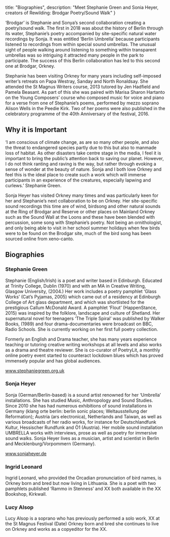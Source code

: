 
  title: "Biographies",
  description: "Meet Stephanie Green and Sonia Heyer, creators of Rewilding: Brodgar Poetry/Sound Walk"
}

<section>

<Photo
  src="/img/sonjia and stephanie.jpg"
  alt="Stephanie Green (poet) and Sonja Heyer (sound artist) at the RSPB Reserve, Brodgar, Orkney, July 2022."
/>

‘Brodgar’ is Stephanie and Sonya’s second collaboration creating a poetry/sound walk. The first in 2018 was about the history of Berlin through its water, Stephanie’s poetry accompanied by site-specific natural water recordings by Sonja. It was entitled ‘Berlin Umbrella’ because participants listened to recordings from within special sound umbrellas. The unusual sight of people walking around listening to something within transparent umbrellas was so intriguing it attracted many people in the park to participate. The success of this Berlin collaboration has led to this second one at Brodgar, Orkney.

Stephanie has been visiting Orkney for many years including self-imposed writer’s retreats on Papa Westray, Sanday and North Ronaldsay. She attended the St Magnus Writers course, 2013 tutored by Jen Hadfield and Pamela Beasant. As part of this she was paired with Marisa Sharon Hartanto on the Young Composers’ course who composed music for voice and piano for a verse from one of Stephanie’s  poems, performed by mezzo soprano Alison Wells in the Peedie Kirk. Two of her poems were also published in the celebratory programme of the 40th Anniversary of the festival, 2016.

## Why it is Important

‘I am conscious of climate change, as are so many other people, and also the threat to  endangered species partly due to this but also to manmade loss of habitat.  As other disasters take centre stage in the media, I feel it is important to bring the public’s attention back to saving our planet. However, I do not think ranting and raving is the way, but rather through evoking a sense of wonder at the beauty of nature. Sonja and I both love Orkney and feel this is the ideal place to create such a work which will immerse participants in an experience of the creatures, especially lapwing and curlews.’ Stephanie Green.  

Sonja Heyer has visited Orkney many times and was particularly keen for her and Stephanie’s next collaboration to be on Orkney. Her site-specific sound recordings this time are of wind, birdsong and other natural sounds at the Ring of Brodgar and Reserve or other places on Mainland Orkney such as the Sound Wall at the Loons and these have been blended with percussion, some song with Stephanie’s poetry. Not being an ornithologist, and only being able to visit in her school summer holidays when few birds were to be found on the Brodgar site, much of the bird song has been sourced online from xeno-canto.

## Biographies

### Stephanie Green

Stephanie (English/Irish) is a poet and writer based in Edinburgh. Educated at Trinity College, Dublin (1970) and with an MA in Creative Writing, Glasgow University, (2004.)  Her work includes a poetry pamphlet ‘Glass Works’ (Cat’s Pyjamas, 2005) which came out of a residency at Edinburgh College of Art glass department, and which was shortlisted for the prestigious Callum McDonald Award. A pamphlet ‘Flout’ (HappenStance, 2015) was inspired by the folklore, landscape and culture of Shetland.  Her supernatural novel for teenagers ‘The Triple Spiral’ was published by Walker Books, (1989) and four drama-documentaries were broadcast on BBC, Radio Schools. She is currently working on her first full poetry collection.

Formerly an English and Drama teacher, she has many years experience teaching or tutoring creative writing workshops at all levels and also works as a drama and theatre reviewer. She is co-curator of PoetryLit, a monthly online poetry event started to counteract lockdown blues which has proved immensely popular and has global audiences.

www.stephaniegreen.org.uk

### Sonja Heyer

Sonja (German/Berlin-based) is a sound artist renowned for her ‘Umbrella’ installations. She has studied Music, Anthropology and Sound Studies. Since 2010 she has had numerous exhibitions of sound installations in Germany (klang orte berlin: berlin sonic places; Weltausstellung der Reformation); Austria (ars electronica), Netherlands and Taiwan, as well as various broadcasts of her radio works, for instance for Deutschlandfunk Kultur, Hessischer Rundfunk and Ö1 (Austria). Her mobile sound installation UMBRELLA works with interviews, prose as well as poetry for immersive sound walks. Sonja Heyer lives as a musician, artist and scientist in Berlin and Mecklenburg/Vorpommern (Germany).

www.sonjaheyer.de

### Ingrid Leonard

Ingrid Leonard, who provided the Orcadian pronunciation of bird names, is Orkney born and bred but now living in Lithuania. She is a poet with two pamphlets published ‘Rammo in Stenness’ and XX both available in the XX Bookshop, Kirkwall.

### Lucy Alsop

Lucy Alsop is a soprano who has previously performed a solo work, XX at the St Magnus Festival (Date) Orkney born and bred she continues to live on Orkney and works as a copyeditor for the XX.

</section>

